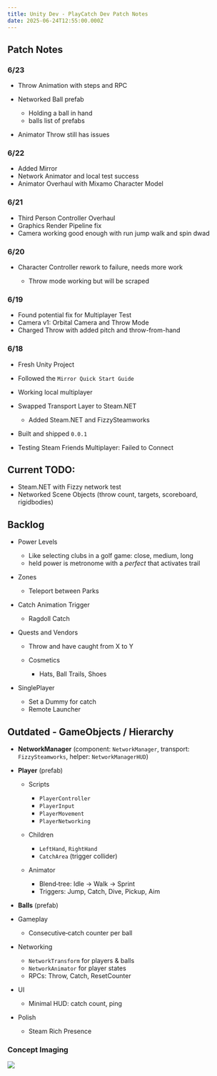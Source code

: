 ```yaml
---
title: Unity Dev - PlayCatch Dev Patch Notes
date: 2025-06-24T12:55:00.000Z
---
```

## Patch Notes

### 6/23

* Throw Animation with steps and RPC 
* Networked Ball prefab

  * Holding a ball in hand
  * balls list of prefabs
* Animator Throw still has issues

### 6/22

* Added Mirror
* Network Animator and local test success
* Animator Overhaul with Mixamo Character Model

### 6/21

* Third Person Controller Overhaul
* Graphics Render Pipeline fix
* Camera working good enough with run jump walk and spin
  dwad

### 6/20

* Character Controller rework to failure, needs more work

  * Throw mode working but will be scraped 

### 6/19

* Found potential fix for Multiplayer Test
* Camera v1: Orbital Camera and Throw Mode
* Charged Throw with added pitch and throw-from-hand

### 6/18

* Fresh Unity Project
* Followed the `Mirror Quick Start Guide`
* Working local multiplayer
* Swapped Transport Layer to Steam.NET

  * Added Steam.NET and FizzySteamworks
* Built and shipped `0.0.1`
* Testing Steam Friends Multiplayer: Failed to Connect

## Current TODO:

* Steam.NET with Fizzy network test
* Networked Scene Objects (throw count, targets, scoreboard, rigidbodies)

## Backlog

* Power Levels

  * Like selecting clubs in a golf game: close, medium, long
  * held power is metronome with a *perfect* that activates trail
* Zones

  * Teleport between Parks
* Catch Animation Trigger

  * Ragdoll Catch
* Quests and Vendors

  * Throw and have caught from X to Y
  * Cosmetics

    * Hats, Ball Trails, Shoes
* SinglePlayer

  * Set a Dummy for catch
  * Remote Launcher

## Outdated - GameObjects / Hierarchy

* **NetworkManager** (component: `NetworkManager`, transport: `FizzySteamworks`, helper: `NetworkManagerHUD`)
* **Player** (prefab)

  * Scripts

    * `PlayerController`
    * `PlayerInput`
    * `PlayerMovement`
    * `PlayerNetworking`
  * Children

    * `LeftHand`, `RightHand`
    * `CatchArea` (trigger collider)
  * Animator

    * Blend‑tree: Idle → Walk → Sprint
    * Triggers: Jump, Catch, Dive, Pickup, Aim
* **Balls** (prefab)
* Gameplay

  * Consecutive‑catch counter per ball
* Networking

  * `NetworkTransform` for players & balls
  * `NetworkAnimator` for player states
  * RPCs: Throw, Catch, ResetCounter
* UI

  * Minimal HUD: catch count, ping
* Polish

  * Steam Rich Presence

### Concept Imaging

![](/uploads/catch_concept_01.png)
